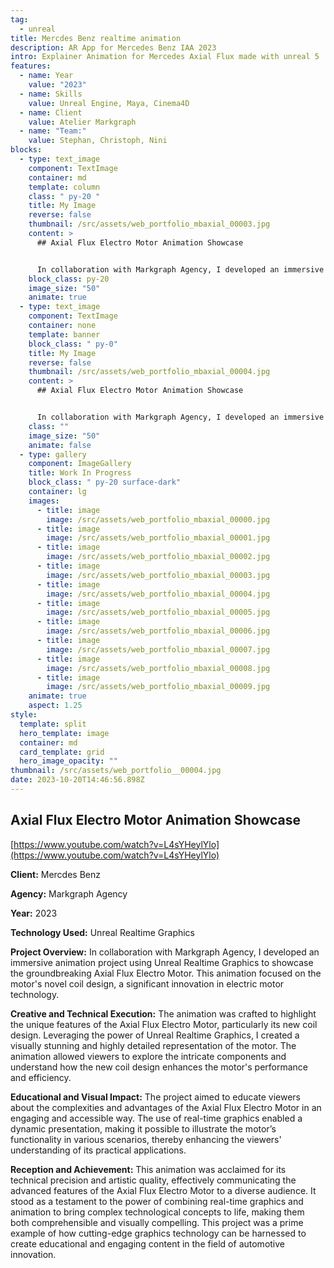 ```yaml
---
tag:
  - unreal
title: Mercdes Benz realtime animation
description: AR App for Mercedes Benz IAA 2023 
intro: Explainer Animation for Mercedes Axial Flux made with unreal 5
features:
  - name: Year
    value: "2023"
  - name: Skills
    value: Unreal Engine, Maya, Cinema4D
  - name: Client
    value: Atelier Markgraph
  - name: "Team:"
    value: Stephan, Christoph, Nini
blocks:
  - type: text_image
    component: TextImage
    container: md
    template: column
    class: " py-20 "
    title: My Image
    reverse: false
    thumbnail: /src/assets/web_portfolio_mbaxial_00003.jpg
    content: >
      ## Axial Flux Electro Motor Animation Showcase


      In collaboration with Markgraph Agency, I developed an immersive animation project using Unreal Realtime Graphics to showcase the groundbreaking Axial Flux Electro Motor.
    block_class: py-20
    image_size: "50"
    animate: true
  - type: text_image
    component: TextImage
    container: none
    template: banner
    block_class: " py-0"
    title: My Image
    reverse: false
    thumbnail: /src/assets/web_portfolio_mbaxial_00004.jpg
    content: >
      ## Axial Flux Electro Motor Animation Showcase


      In collaboration with Markgraph Agency, I developed an immersive animation project using Unreal Realtime Graphics to showcase the groundbreaking Axial Flux Electro Motor.
    class: ""
    image_size: "50"
    animate: false
  - type: gallery
    component: ImageGallery
    title: Work In Progress
    block_class: " py-20 surface-dark"
    container: lg
    images:
      - title: image
        image: /src/assets/web_portfolio_mbaxial_00000.jpg
      - title: image
        image: /src/assets/web_portfolio_mbaxial_00001.jpg
      - title: image
        image: /src/assets/web_portfolio_mbaxial_00002.jpg
      - title: image
        image: /src/assets/web_portfolio_mbaxial_00003.jpg
      - title: image
        image: /src/assets/web_portfolio_mbaxial_00004.jpg
      - title: image
        image: /src/assets/web_portfolio_mbaxial_00005.jpg
      - title: image
        image: /src/assets/web_portfolio_mbaxial_00006.jpg
      - title: image
        image: /src/assets/web_portfolio_mbaxial_00007.jpg
      - title: image
        image: /src/assets/web_portfolio_mbaxial_00008.jpg
      - title: image
        image: /src/assets/web_portfolio_mbaxial_00009.jpg
    animate: true
    aspect: 1.25
style:
  template: split
  hero_template: image
  container: md
  card_template: grid
  hero_image_opacity: ""
thumbnail: /src/assets/web_portfolio__00004.jpg
date: 2023-10-20T14:46:56.898Z
---
```


## Axial Flux Electro Motor Animation Showcase

[https://www.youtube.com/watch?v=L4sYHeylYlo](https://www.youtube.com/watch?v=L4sYHeylYlo)

**Client:** Mercdes Benz

**Agency:** Markgraph Agency

**Year:** 2023

**Technology Used:** Unreal Realtime Graphics

**Project Overview:**
In collaboration with Markgraph Agency, I developed an immersive animation project using Unreal Realtime Graphics to showcase the groundbreaking Axial Flux Electro Motor. This animation focused on the motor's novel coil design, a significant innovation in electric motor technology.

**Creative and Technical Execution:**
The animation was crafted to highlight the unique features of the Axial Flux Electro Motor, particularly its new coil design. Leveraging the power of Unreal Realtime Graphics, I created a visually stunning and highly detailed representation of the motor. The animation allowed viewers to explore the intricate components and understand how the new coil design enhances the motor's performance and efficiency.

**Educational and Visual Impact:**
The project aimed to educate viewers about the complexities and advantages of the Axial Flux Electro Motor in an engaging and accessible way. The use of real-time graphics enabled a dynamic presentation, making it possible to illustrate the motor’s functionality in various scenarios, thereby enhancing the viewers' understanding of its practical applications.

**Reception and Achievement:**
This animation was acclaimed for its technical precision and artistic quality, effectively communicating the advanced features of the Axial Flux Electro Motor to a diverse audience. It stood as a testament to the power of combining real-time graphics and animation to bring complex technological concepts to life, making them both comprehensible and visually compelling. This project was a prime example of how cutting-edge graphics technology can be harnessed to create educational and engaging content in the field of automotive innovation.